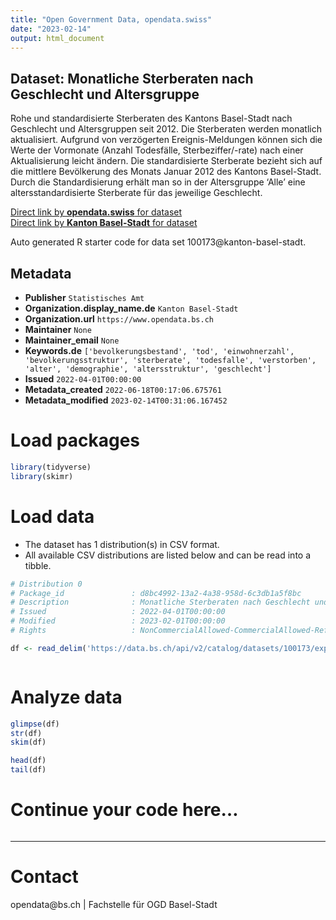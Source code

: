 ```yaml
---
title: "Open Government Data, opendata.swiss"
date: "2023-02-14"
output: html_document
---
```


## Dataset: Monatliche Sterberaten nach Geschlecht und Altersgruppe

Rohe und standardisierte Sterberaten des Kantons Basel-Stadt nach Geschlecht und Altersgruppen seit 2012. Die Sterberaten werden monatlich aktualisiert. Aufgrund von verzögerten Ereignis-Meldungen können sich die Werte der Vormonate (Anzahl Todesfälle, Sterbeziffer/-rate) nach einer Aktualisierung leicht ändern. Die standardisierte Sterberate bezieht sich auf die mittlere Bevölkerung des Monats Januar 2012 des Kantons Basel-Stadt. Durch die Standardisierung erhält man so in der Altersgruppe 'Alle' eine altersstandardisierte Sterberate für das jeweilige Geschlecht.

[Direct link by **opendata.swiss** for dataset](https://opendata.swiss/de/dataset/monatliche-sterberaten-nach-geschlecht-und-altersgruppe)<br>
[Direct link by **Kanton Basel-Stadt** for dataset](https://data.bs.ch/explore/dataset/100173/)

Auto generated R starter code for data set 100173@kanton-basel-stadt.

## Metadata

- **Publisher** `Statistisches Amt`
- **Organization.display_name.de** `Kanton Basel-Stadt`
- **Organization.url** `https://www.opendata.bs.ch`
- **Maintainer** `None`
- **Maintainer_email** `None`
- **Keywords.de** `['bevolkerungsbestand', 'tod', 'einwohnerzahl', 'bevolkerungsstruktur', 'sterberate', 'todesfalle', 'verstorben', 'alter', 'demographie', 'altersstruktur', 'geschlecht']`
- **Issued** `2022-04-01T00:00:00`
- **Metadata_created** `2022-06-18T00:17:06.675761`
- **Metadata_modified** `2023-02-14T00:31:06.167452`


# Load packages

```r

library(tidyverse)
library(skimr)

```

# Load data

-   The dataset has 1 distribution(s) in CSV format.
-   All available CSV distributions are listed below and can be read into a tibble.

```r

# Distribution 0
# Package_id               : d8bc4992-13a2-4a38-958d-6c3db1a5f8bc
# Description              : Monatliche Sterberaten nach Geschlecht und Altersgruppe (csv)
# Issued                   : 2022-04-01T00:00:00
# Modified                 : 2023-02-01T00:00:00
# Rights                   : NonCommercialAllowed-CommercialAllowed-ReferenceRequired

df <- read_delim('https://data.bs.ch/api/v2/catalog/datasets/100173/exports/csv')



```

# Analyze data

```r

glimpse(df)
str(df)
skim(df)

head(df)
tail(df)

```

# Continue your code here...

```r

```

------------------------------------------------------------------------

# Contact

opendata@bs.ch | Fachstelle für OGD Basel-Stadt
